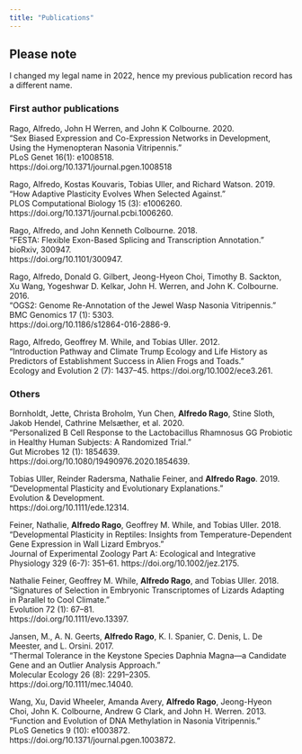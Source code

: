 ```yaml
---
title: "Publications"
---
```


## Please note

I changed my legal name in 2022, hence my previous publication record has a different name.


### First author publications

Rago, Alfredo, John H Werren, and John K Colbourne. 2020.  
“Sex Biased Expression and Co-Expression Networks in Development, Using the Hymenopteran Nasonia   Vitripennis.”  
PLoS Genet 16(1): e1008518.  
https://doi.org/10.1371/journal.pgen.1008518

Rago, Alfredo, Kostas Kouvaris, Tobias Uller, and Richard Watson. 2019.  
“How Adaptive Plasticity Evolves When Selected Against.”   
PLOS Computational Biology 15 (3): e1006260.   
https://doi.org/10.1371/journal.pcbi.1006260.  

Rago, Alfredo, and John Kenneth Colbourne. 2018.   
“FESTA: Flexible Exon-Based Splicing and Transcription Annotation.”   
bioRxiv, 300947.   
https://doi.org/10.1101/300947.  

Rago, Alfredo, Donald G. Gilbert, Jeong-Hyeon Choi, Timothy B. Sackton, Xu Wang, Yogeshwar D. Kelkar, John H. Werren, and John K. Colbourne. 2016.   
“OGS2: Genome Re-Annotation of the Jewel Wasp Nasonia Vitripennis.”   
BMC Genomics 17 (1): 5303.   
https://doi.org/10.1186/s12864-016-2886-9.

Rago, Alfredo, Geoffrey M. While, and Tobias Uller. 2012.  
“Introduction Pathway and Climate Trump Ecology and Life History as Predictors of Establishment  Success in Alien Frogs and Toads.”  
Ecology and Evolution 2 (7): 1437–45. https://doi.org/10.1002/ece3.261. 

### Others

Bornholdt, Jette, Christa Broholm, Yun Chen, **Alfredo Rago**, Stine Sloth, Jakob Hendel, Cathrine Melsæther, et al. 2020.  
“Personalized B Cell Response to the Lactobacillus Rhamnosus GG Probiotic in Healthy Human Subjects: A Randomized Trial.”  
Gut Microbes 12 (1): 1854639.  
https://doi.org/10.1080/19490976.2020.1854639.  

Tobias Uller, Reinder Radersma, Nathalie Feiner, and **Alfredo Rago**. 2019. 
“Developmental Plasticity and Evolutionary Explanations.”  
Evolution & Development.  
https://doi.org/10.1111/ede.12314.  

Feiner, Nathalie, **Alfredo Rago**, Geoffrey M. While, and Tobias Uller. 2018.  
“Developmental Plasticity in Reptiles: Insights from Temperature-Dependent Gene Expression in Wall Lizard Embryos.”  
Journal of Experimental Zoology Part A: Ecological and Integrative Physiology 329 (6-7): 351–61. 
https://doi.org/10.1002/jez.2175. 

Nathalie Feiner, Geoffrey M. While, **Alfredo Rago**, and Tobias Uller. 2018.  
“Signatures of Selection in Embryonic Transcriptomes of Lizards Adapting in Parallel to Cool Climate.”  
Evolution 72 (1): 67–81.  
https://doi.org/10.1111/evo.13397.

Jansen, M., A. N. Geerts, **Alfredo Rago**, K. I. Spanier, C. Denis, L. De Meester, and L. Orsini. 2017.  
“Thermal Tolerance in the Keystone Species Daphnia Magna—a Candidate Gene and an Outlier Analysis Approach.”   
Molecular Ecology 26 (8): 2291–2305.   
https://doi.org/10.1111/mec.14040.  

Wang, Xu, David Wheeler, Amanda Avery, **Alfredo Rago**, Jeong-Hyeon Choi, John K. Colbourne, Andrew G Clark, and John H. Werren. 2013.  
“Function and Evolution of DNA Methylation in Nasonia Vitripennis.”   
PLoS Genetics 9 (10): e1003872.   
https://doi.org/10.1371/journal.pgen.1003872.

